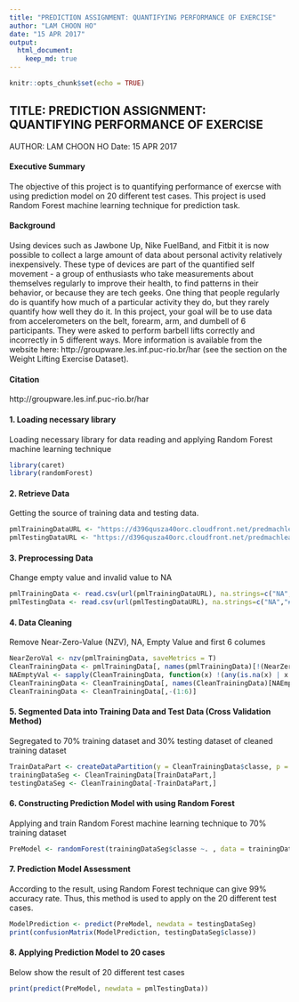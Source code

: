 ---
title: "PREDICTION ASSIGNMENT: QUANTIFYING PERFORMANCE OF EXERCISE"
author: "LAM CHOON HO"
date: "15 APR 2017"
output: 
  html_document:
    keep_md: true
---

```{r setup, include=FALSE}
knitr::opts_chunk$set(echo = TRUE)
```
## TITLE: PREDICTION ASSIGNMENT: QUANTIFYING PERFORMANCE OF EXERCISE
AUTHOR: LAM CHOON HO
Date: 15 APR 2017

#### Executive Summary
The objective of this project is to quantifying performance of exercse with using prediction model on 20 different test cases. This project is used Random Forest machine learning technique 
for prediction task.

#### Background
Using devices such as Jawbone Up, Nike FuelBand, and Fitbit it is now possible to collect a large amount of data about personal activity relatively inexpensively. These type of devices are part of the quantified self movement - a group of enthusiasts who take measurements about themselves regularly to improve their health, to find patterns in their behavior, or because they are tech geeks. One thing that people regularly do is quantify how much of a particular activity they do, but they rarely quantify how well they do it. In this project, your goal will be to use data from accelerometers on the belt, forearm, arm, and dumbell of 6 participants. They were asked to perform barbell lifts correctly and incorrectly in 5 different ways. More information is available from the website here: http://groupware.les.inf.puc-rio.br/har (see the section on the Weight Lifting Exercise Dataset).

#### Citation
http://groupware.les.inf.puc-rio.br/har

#### 1. Loading necessary library
Loading necessary library for data reading and applying Random Forest machine learning technique
```{r}
library(caret)
library(randomForest)
```

#### 2. Retrieve Data
Getting the source of training data and testing data.
```{r}
pmlTrainingDataURL <- "https://d396qusza40orc.cloudfront.net/predmachlearn/pml-training.csv"
pmlTestingDataURL <- "https://d396qusza40orc.cloudfront.net/predmachlearn/pml-testing.csv"
```

#### 3. Preprocessing Data
Change empty value and invalid value to NA
```{r}
pmlTrainingData <- read.csv(url(pmlTrainingDataURL), na.strings=c("NA","#DIV/0!",""))
pmlTestingData <- read.csv(url(pmlTestingDataURL), na.strings=c("NA","#DIV/0!",""))
```

#### 4. Data Cleaning
Remove Near-Zero-Value (NZV), NA, Empty Value and first 6 columes
```{r}
NearZeroVal <- nzv(pmlTrainingData, saveMetrics = T)
CleanTrainingData <- pmlTrainingData[, names(pmlTrainingData)[!(NearZeroVal[, 4])]]
NAEmptyVal <- sapply(CleanTrainingData, function(x) !(any(is.na(x) | x == "")))
CleanTrainingData <- CleanTrainingData[, names(CleanTrainingData)[NAEmptyVal]]
CleanTrainingData <- CleanTrainingData[,-(1:6)]
```

#### 5. Segmented Data into Training Data and Test Data (Cross Validation Method)
Segregated to 70% training dataset and 30% testing dataset of cleaned training dataset
```{r}
TrainDataPart <- createDataPartition(y = CleanTrainingData$classe, p = 0.7, list = FALSE)
trainingDataSeg <- CleanTrainingData[TrainDataPart,]
testingDataSeg <- CleanTrainingData[-TrainDataPart,]
```

#### 6. Constructing Prediction Model with using Random Forest
Applying and train Random Forest machine learning technique to 70% training dataset
```{r}
PreModel <- randomForest(trainingDataSeg$classe ~. , data = trainingDataSeg)
```

#### 7. Prediction Model Assessment
According to the result, using Random Forest technique can give 99% accuracy rate. Thus,
this method is used to apply on the 20 different test cases.
```{r}
ModelPrediction <- predict(PreModel, newdata = testingDataSeg)
print(confusionMatrix(ModelPrediction, testingDataSeg$classe))
```

#### 8. Applying Prediction Model to 20 cases
Below show the result of 20 different test cases
```{r}
print(predict(PreModel, newdata = pmlTestingData))
```